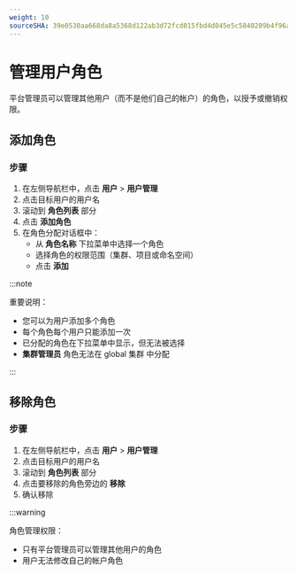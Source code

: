 ```yaml
---
weight: 10
sourceSHA: 39e0530aa668da8a5368d122ab3d72fcd015fbd4d045e5c5840209b4f96a5085
---
```


# 管理用户角色

平台管理员可以管理其他用户（而不是他们自己的帐户）的角色，以授予或撤销权限。

## 添加角色

### 步骤

1. 在左侧导航栏中，点击 **用户** > **用户管理**
2. 点击目标用户的用户名
3. 滚动到 **角色列表** 部分
4. 点击 **添加角色**
5. 在角色分配对话框中：
   - 从 **角色名称** 下拉菜单中选择一个角色
   - 选择角色的权限范围（集群、项目或命名空间）
   - 点击 **添加**

:::note

重要说明：

- 您可以为用户添加多个角色
- 每个角色每个用户只能添加一次
- 已分配的角色在下拉菜单中显示，但无法被选择
- **集群管理员** 角色无法在 global 集群 中分配

:::

## 移除角色

### 步骤

1. 在左侧导航栏中，点击 **用户** > **用户管理**
2. 点击目标用户的用户名
3. 滚动到 **角色列表** 部分
4. 点击要移除的角色旁边的 **移除**
5. 确认移除

:::warning

角色管理权限：

- 只有平台管理员可以管理其他用户的角色
- 用户无法修改自己的帐户角色
